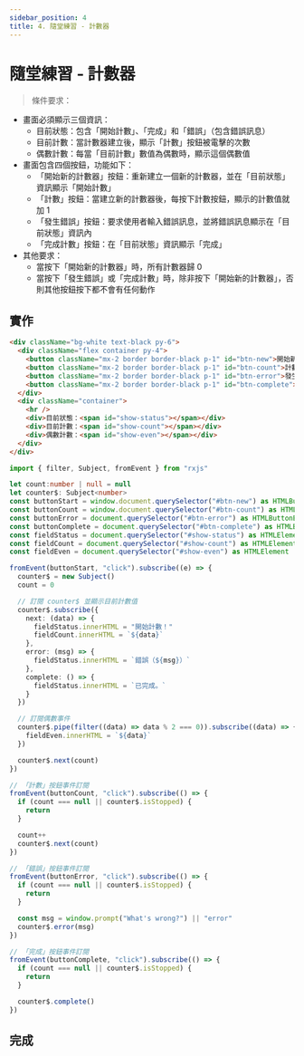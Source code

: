 ```yaml
---
sidebar_position: 4
title: 4. 隨堂練習 - 計數器
---
```



# 隨堂練習 - 計數器
> 條件要求：<br/>
+ 畫面必須顯示三個資訊：
  + 目前狀態：包含「開始計數」、「完成」和「錯誤」（包含錯誤訊息）
  + 目前計數：當計數器建立後，顯示「計數」按鈕被電擊的次數
  + 偶數計數：每當「目前計數」數值為偶數時，顯示這個偶數值
+ 畫面包含四個按鈕，功能如下：
  + 「開始新的計數器」按鈕：重新建立一個新的計數器，並在「目前狀態」資訊顯示「開始計數」
  + 「計數」按鈕：當建立新的計數器後，每按下計數按鈕，顯示的計數值就加 1
  + 「發生錯誤」按鈕：要求使用者輸入錯誤訊息，並將錯誤訊息顯示在「目前狀態」資訊內
  + 「完成計數」按鈕：在「目前狀態」資訊顯示「完成」
+ 其他要求：
  + 當按下「開始新的計數器」時，所有計數器歸 0
  + 當按下「發生錯誤」或「完成計數」時，除非按下「開始新的計數器」，否則其他按鈕按下都不會有任何動作

## 實作
```html title="HTML"
<div className="bg-white text-black py-6">
  <div className="flex container py-4">
    <button className="mx-2 border border-black p-1" id="btn-new">開始新的計數器</button>
    <button className="mx-2 border border-black p-1" id="btn-count">計數</button>
    <button className="mx-2 border border-black p-1" id="btn-error">發生錯誤</button>
    <button className="mx-2 border border-black p-1" id="btn-complete">完成計數</button>
  </div>
  <div className="container">
    <hr />
    <div>目前狀態：<span id="show-status"></span></div>
    <div>目前計數：<span id="show-count"></span></div>
    <div>偶數計數：<span id="show-even"></span></div>
  </div>
</div>
```

```ts title="TypeScript"
import { filter, Subject, fromEvent } from "rxjs"

let count:number | null = null
let counter$: Subject<number>
const buttonStart = window.document.querySelector("#btn-new") as HTMLButtonElement
const buttonCount = window.document.querySelector("#btn-count") as HTMLButtonElement
const buttonError = document.querySelector("#btn-error") as HTMLButtonElement
const buttonComplete = document.querySelector("#btn-complete") as HTMLButtonElement
const fieldStatus = document.querySelector("#show-status") as HTMLElement
const fieldCount = document.querySelector("#show-count") as HTMLElement
const fieldEven = document.querySelector("#show-even") as HTMLElement

fromEvent(buttonStart, "click").subscribe((e) => {
  counter$ = new Subject()
  count = 0

  // 訂閱 counter$ 並顯示目前計數值
  counter$.subscribe({
    next: (data) => {
      fieldStatus.innerHTML = "開始計數！"
      fieldCount.innerHTML = `${data}`
    },
    error: (msg) => {
      fieldStatus.innerHTML = `錯誤（${msg}）`
    },
    complete: () => {
      fieldStatus.innerHTML = `已完成。`
    }
  })

  // 訂閱偶數事件
  counter$.pipe(filter((data) => data % 2 === 0)).subscribe((data) => {
    fieldEven.innerHTML = `${data}`
  })

  counter$.next(count)
})

// 「計數」按鈕事件訂閱
fromEvent(buttonCount, "click").subscribe(() => {
  if (count === null || counter$.isStopped) {
    return
  }

  count++
  counter$.next(count)
})

// 「錯誤」按鈕事件訂閱
fromEvent(buttonError, "click").subscribe(() => {
  if (count === null || counter$.isStopped) {
    return
  }

  const msg = window.prompt("What's wrong?") || "error"
  counter$.error(msg)
})

// 「完成」按鈕事件訂閱
fromEvent(buttonComplete, "click").subscribe(() => {
  if (count === null || counter$.isStopped) {
    return
  }

  counter$.complete()
})
```

## 完成
<Counter />


